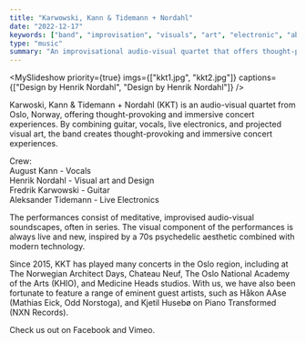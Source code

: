 ```yaml
---
title: "Karwowski, Kann & Tidemann + Nordahl"
date: "2022-12-17"
keywords: ["band", "improvisation", "visuals", "art", "electronic", "ableton", "performance", "synth", "jazz", "max"]
type: "music"
summary: "An improvisational audio-visual quartet that offers thought-provoking and immersive concert experiences, combining guitar, vocals, live electronics, and projected visual art."
---
```


<MySlideshow priority={true} imgs={["kkt1.jpg", "kkt2.jpg"]} captions={["Design by Henrik Nordahl", "Design by Henrik Nordahl"]} />

Karwoski, Kann & Tidemann + Nordahl (KKT) is an audio-visual quartet from Oslo, Norway, offering thought-provoking and immersive concert experiences. By combining guitar, vocals, live electronics, and projected visual art, the band creates thought-provoking and immersive concert experiences.

Crew: <br />
August Kann - Vocals <br />
Henrik Nordahl - Visual art and Design <br />
Fredrik Karwowski - Guitar <br />
Aleksander Tidemann - Live Electronics <br />

The performances consist of meditative, improvised audio-visual soundscapes, often in series. The visual component of the performances is always live and new, inspired by a 70s psychedelic aesthetic combined with modern technology.

Since 2015, KKT has played many concerts in the Oslo region, including at The Norwegian Architect Days, Chateau Neuf, The Oslo National Academy of the Arts (KHIO), and Medicine Heads studios. With us, we have also been fortunate to feature a range of eminent guest artists, such as Håkon AAse (Mathias Eick, Odd Norstoga), and Kjetil Husebø on Piano Transformed (NXN Records).

<MySpotifyPlayer embedUrl="https://player.vimeo.com/video/257707678?h=e5f4e6451f" />

Check us out on <MyLink href="https://www.facebook.com/theholymountaintrio">Facebook</MyLink> and <MyLink href="https://vimeo.com/karwowskikanntidemann">Vimeo</MyLink>.
